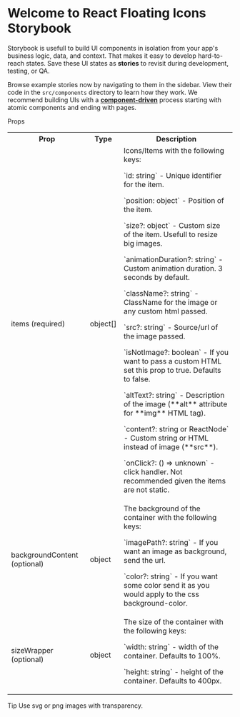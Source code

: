 
<Meta title="Documentation" />

<style>{`
  .subheading {
    --mediumdark: '#999999';
    font-weight: 900;
    font-size: 13px;
    color: #999;
    letter-spacing: 6px;
    line-height: 24px;
    text-transform: uppercase;
    margin-bottom: 12px;
    margin-top: 40px;
  }

  .link-list {
    display: grid;
    grid-template-columns: 1fr;
    grid-template-rows: 1fr 1fr;
    row-gap: 10px;
  }

  @media (min-width: 620px) {
    .link-list {
      row-gap: 20px;
      column-gap: 20px;
      grid-template-columns: 1fr 1fr;
    }
  }

  @media all and (-ms-high-contrast:none) {
  .link-list {
      display: -ms-grid;
      -ms-grid-columns: 1fr 1fr;
      -ms-grid-rows: 1fr 1fr;
    }
  }

  .link-item {
    display: block;
    padding: 20px 30px 20px 15px;
    border: 1px solid #00000010;
    border-radius: 5px;
    transition: background 150ms ease-out, border 150ms ease-out, transform 150ms ease-out;
    color: #333333;
    display: flex;
    align-items: flex-start;
  }

  .link-item:hover {
    border-color: #1EA7FD50;
    transform: translate3d(0, -3px, 0);
    box-shadow: rgba(0, 0, 0, 0.08) 0 3px 10px 0;
  }

  .link-item:active {
    border-color: #1EA7FD;
    transform: translate3d(0, 0, 0);
  }

  .link-item strong {
    font-weight: 700;
    display: block;
    margin-bottom: 2px;
  }
  
  .link-item img {
    height: 40px;
    width: 40px;
    margin-right: 15px;
    flex: none;
  }

  .link-item span {
    font-size: 14px;
    line-height: 20px;
  }

  .tip {
    display: inline-block;
    border-radius: 1em;
    font-size: 11px;
    line-height: 12px;
    font-weight: 700;
    background: #E7FDD8;
    color: #66BF3C;
    padding: 4px 12px;
    margin-right: 10px;
    vertical-align: top;
  }

  .tip-wrapper {
    font-size: 13px;
    line-height: 20px;
    margin-top: 40px;
    margin-bottom: 40px;
  }

  .tip-wrapper code {
    font-size: 12px;
    display: inline-block;
  }

  
`}</style>

# Welcome to React Floating Icons Storybook

Storybook is usefull to build UI components in isolation from your app's business logic, data, and context.
That makes it easy to develop hard-to-reach states. Save these UI states as **stories** to revisit during development, testing, or QA.

Browse example stories now by navigating to them in the sidebar.
View their code in the `src/components` directory to learn how they work.
We recommend building UIs with a [**component-driven**](https://componentdriven.org) process starting with atomic components and ending with pages.

<div className="subheading">Props</div>

<div>
  <table className="default">
    <tr>
      <th>Prop</th>
      <th>Type</th>
      <th>Description</th>
    </tr>
    <tr>
      <td>items (required)</td>
      <td>object[]</td>
      <td>
        Icons/Items with the following keys:
        <p>`id: string` - Unique identifier for the item.</p>
        <p>`position: object` - Position of the item.</p>
        <p>
          `size?: object` - Custom size of the item. Usefull to resize big
          images.
        </p>
        <p>
          `animationDuration?: string` - Custom animation duration. 3 seconds by
          default.
        </p>
        <p>
          `className?: string` - ClassName for the image or any custom html
          passed.
        </p>
        <p>`src?: string` - Source/url of the image passed.</p>
        <p>
          `isNotImage?: boolean` - If you want to pass a custom HTML set this
          prop to true. Defaults to false.
        </p>
        <p>
          `altText?: string` - Description of the image (**alt** attribute for
          **img** HTML tag).
        </p>
        <p>
          `content?: string or ReactNode` - Custom string or HTML instead of
          image (**src**).
        </p>
        <p>
          `onClick?: () => unknown` - click handler. Not recommended given the
          items are not static.
        </p>
      </td>
    </tr>
    <tr>
      <td>backgroundContent (optional)</td>
      <td>object</td>
      <td>
        The background of the container with the following keys:
        <p>
          `imagePath?: string` - If you want an image as background, send the
          url.
        </p>
        <p>
          `color?: string` - If you want some color send it as you would apply
          to the css background-color.
        </p>
      </td>
    </tr>
    <tr>
      <td>sizeWrapper (optional)</td>
      <td>object</td>
      <td>
        The size of the container with the following keys:
        <p>`width: string` - width of the container. Defaults to 100%.</p>
        <p>`height: string` - height of the container. Defaults to 400px.</p>
      </td>
    </tr>
  </table>
</div>

<div className="tip-wrapper">
  <span className="tip">Tip</span> Use svg or png images with transparency.
</div>
